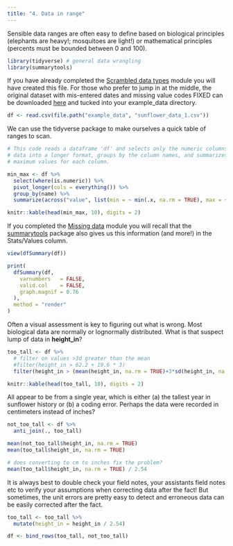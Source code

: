 ```yaml
---
title: "4. Data in range"
---
```


Sensible data ranges are often easy to define based on biological principles (elephants are heavy!; mosquitoes are light!) or mathematical principles (percents must be bounded between 0 and 100).

```r
library(tidyverse) # general data wrangling
library(summarytools)
```

If you have already completed the [Scrambled data types](data_types.qmd) module you will have created this file. For those who prefer to jump in at the middle, the original dataset with mis-entered dates and missing value codes FIXED can be downloaded [here](./example_data/sunflower_data_1.csv) and tucked into your example_data directory.

```r
df <- read.csv(file.path("example_data", "sunflower_data_1.csv"))
```

We can use the tidyverse package to make ourselves a quick table of ranges to scan.

```r
# This code reads a dataframe 'df' and selects only the numeric columns. It then pivots the
# data into a longer format, groups by the column names, and summarizes the minimum and
# maximum values for each column. 

min_max <- df %>%
  select(where(is.numeric)) %>%
  pivot_longer(cols = everything()) %>%
  group_by(name) %>%
  summarize(across("value", list(min = ~ min(.x, na.rm = TRUE), max = ~ max(.x, na.rm = TRUE))))

```

```r
knitr::kable(head(min_max, 10), digits = 2)
```

If you completed the [Missing data](missing_data.qmd) module you will recall that the [summarytools](https://cran.r-project.org/web/packages/summarytools/index.html) package also gives us this information (and more!) in the Stats/Values column.

```r
view(dfSummary(df))
```

```r
print(
  dfSummary(df,
    varnumbers   = FALSE,
    valid.col    = FALSE,
    graph.magnif = 0.76
  ),
  method = "render"
)
```

Often a visual assessment is key to figuring out what is wrong. Most biological data are normally or lognormally distributed. What is that suspect lump of data in **height_in**?

```r
too_tall <- df %>%
  # filter on values >3d greater than the mean
  #filter(height_in > 62.2 + 19.6 * 3)
  filter(height_in > (mean(height_in, na.rm = TRUE)+3*sd(height_in, na.rm = TRUE)))
```

```r
knitr::kable(head(too_tall, 10), digits = 2)
```

All appear to be from a single year, which is either (a) the tallest year in sunflower history or (b) a coding error. Perhaps the data were recorded in centimeters instead of inches?

```r
not_too_tall <- df %>%
  anti_join(., too_tall)

mean(not_too_tall$height_in, na.rm = TRUE)
mean(too_tall$height_in, na.rm = TRUE)

# does converting to cm to inches fix the problem?
mean(too_tall$height_in, na.rm = TRUE) / 2.54
```

It is always best to double check your field notes, your assistants field notes etc to verify your assumptions when correcting data after the fact! But sometimes, the unit errors are pretty easy to detect and erroneous data can be easily corrected after the fact.

```r
too_tall <- too_tall %>%
  mutate(height_in = height_in / 2.54)

df <- bind_rows(too_tall, not_too_tall)
```
